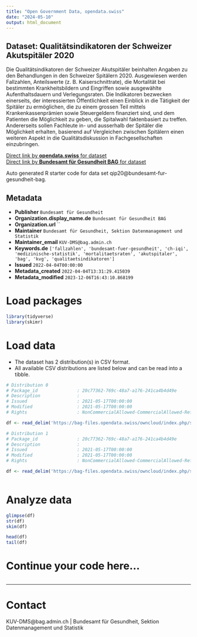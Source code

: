 ```yaml
---
title: "Open Government Data, opendata.swiss"
date: "2024-05-10"
output: html_document
---
```


## Dataset: Qualitätsindikatoren der Schweizer Akutspitäler 2020

Die Qualitätsindikatoren der Schweizer Akutspitäler beinhalten Angaben zu den Behandlungen in den Schweizer Spitälern 2020. Ausgewiesen werden Fallzahlen, Anteilswerte (z. B. Kaiserschnittrate), die Mortalität bei bestimmten Krankheitsbildern und Eingriffen sowie ausgewählte Aufenthaltsdauern und Verlegungsraten.
Die Indikatoren bezwecken einerseits, der interessierten Öffentlichkeit einen Einblick in die Tätigkeit der Spitäler zu ermöglichen, die zu einem grossen Teil mittels Krankenkassenprämien sowie Steuergeldern finanziert sind, und dem Patienten die Möglichkeit zu geben, die Spitalwahl faktenbasiert zu treffen. Andererseits sollen Fachleute in- und ausserhalb der Spitäler die Möglichkeit erhalten, basierend auf Vergleichen zwischen Spitälern einen weiteren Aspekt in die Qualitätsdiskussion in Fachgesellschaften einzubringen.

[Direct link by **opendata.swiss** for dataset](https://opendata.swiss/de/dataset/qualitatsindikatoren-der-schweizer-akutspitaler-2020)<br>
[Direct link by **Bundesamt für Gesundheit BAG** for dataset](http://www.bag.admin.ch/qiss)

Auto generated R starter code for data set qip20@bundesamt-fur-gesundheit-bag.

## Metadata

- **Publisher** `Bundesamt für Gesundheit`
- **Organization.display_name.de** `Bundesamt für Gesundheit BAG`
- **Organization.url** ``
- **Maintainer** `Bundesamt für Gesundheit, Sektion Datenmanagement und Statistik`
- **Maintainer_email** `KUV-DMS@bag.admin.ch`
- **Keywords.de** `['fallzahlen', 'bundesamt-fuer-gesundheit', 'ch-iqi', 'medizinische-statistik', 'mortalitaetsraten', 'akutspitaler', 'bag', 'kvg', 'qualitaetsindikatoren']`
- **Issued** `2022-04-04T00:00:00`
- **Metadata_created** `2022-04-04T13:31:29.415039`
- **Metadata_modified** `2023-12-06T16:43:10.868199`


# Load packages

```r

library(tidyverse)
library(skimr)

```

# Load data

-   The dataset has 2 distribution(s) in CSV format.
-   All available CSV distributions are listed below and can be read into a tibble.

```r

# Distribution 0
# Package_id               : 20c77362-769c-48a7-a176-241ca4b4d49e
# Description              : 
# Issued                   : 2021-05-17T00:00:00
# Modified                 : 2021-05-17T00:00:00
# Rights                   : NonCommercialAllowed-CommercialAllowed-ReferenceRequired

df <- read_delim('https://bag-files.opendata.swiss/owncloud/index.php/s/roM4km2ZAbnwNPR')

# Distribution 1
# Package_id               : 20c77362-769c-48a7-a176-241ca4b4d49e
# Description              : 
# Issued                   : 2021-05-17T00:00:00
# Modified                 : 2021-05-17T00:00:00
# Rights                   : NonCommercialAllowed-CommercialAllowed-ReferenceRequired

df <- read_delim('https://bag-files.opendata.swiss/owncloud/index.php/s/s29PGQgaGAZPyTe')



```

# Analyze data

```r

glimpse(df)
str(df)
skim(df)

head(df)
tail(df)

```

# Continue your code here...

```r

```

------------------------------------------------------------------------

# Contact

KUV-DMS@bag.admin.ch | Bundesamt für Gesundheit, Sektion Datenmanagement und Statistik
